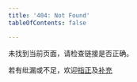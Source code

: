 ```yaml
---
title: '404: Not Found'
tableOfContents: false

---
```



未找到当前页面，请检查链接是否正确。

若有纰漏或不足，欢迎[指正](https://github.com/oe/frontend-guideline/issues)及[补充](https://github.com/oe/frontend-guideline/pulls)